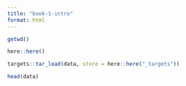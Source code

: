```yaml
---
title: "book-1-intro"
format: html
---
```


```r
getwd()
```

```r
here::here()
```



```r
targets::tar_load(data, store = here::here("_targets"))

head(data)
```

